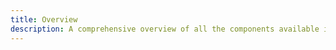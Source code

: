 ```yaml
---
title: Overview
description: A comprehensive overview of all the components available in Principium UI. Browse the components by category or search for a specific component.
---
```


<OverviewWrapper>
  <OverviewGroup title="General">
    <OverviewComponent
      title="Button"
      img="/images/components/button.png"
      href="/docs/components/button"
    />
  </OverviewGroup>
  <OverviewGroup title="Layout">
    <OverviewComponent
      title="Divider"
      img="/images/components/divider.png"
      href="/docs/components/divider"
    />
  </OverviewGroup>
  <OverviewGroup title="Navigation">
    <OverviewComponent
      title="Tabs"
      img="/images/components/tabs.png"
      href="/docs/components/tabs"
    />
  </OverviewGroup>
  <OverviewGroup title="Data Entry">
    <OverviewComponent
      title="Checkbox"
      img="/images/components/checkbox.png"
      href="/docs/components/checkbox"
    />
  </OverviewGroup>
  <OverviewGroup title="Data Display">
   <OverviewComponent
      title="Avatar"
      img="/images/components/avatar.png"
      href="/docs/components/avatar"
    />
    <OverviewComponent
      title="Badge"
      img="/images/components/badge.png"
      href="/docs/components/badge"
    />
    <OverviewComponent
      title="Card"
      img="/images/components/card.png"
      href="/docs/components/card"
    />
  </OverviewGroup>
  <OverviewGroup title="Feedback">
    <OverviewComponent
      title="Alert"
      img="/images/components/alert.png"
      href="/docs/components/alert"
    />
  </OverviewGroup>
</OverviewWrapper>
